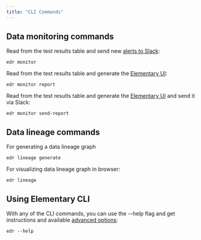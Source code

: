 ```yaml
---
title: "CLI Commands"
---
```


## Data monitoring commands

Read from the test results table and send new [alerts to Slack](./elementary-alerts):

```shell
edr monitor
```

Read from the test results table and generate the [Elementary UI](./elementary-report-ui):

```shell
edr monitor report
```

Read from the test results table and generate the [Elementary UI](./elementary-report-ui) and send it via Slack:

```shell
edr monitor send-report
```

## Data lineage commands

For generating a data lineage graph

```
edr lineage generate
```

For visualizing data lineage graph in browser:

```
edr lineage
```

## Using Elementary CLI

With any of the CLI commands, you can use the --help flag and get instructions and available [advanced options](./cli-advanced):

```shell
edr --help
```
